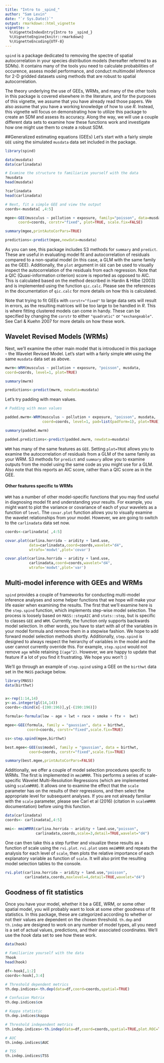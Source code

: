 ```yaml
---
title: "Intro to _spind_"
author: "Sam Levin"
date: "`r Sys.Date()`"
output: rmarkdown::html_vignette
vignette: >
  %\VignetteIndexEntry{Intro to _spind_}
  %\VignetteEngine{knitr::rmarkdown}
  %\VignetteEncoding{UTF-8}
---
```


`spind` is a package dedicated to removing the spectre of spatial autocorrelation in your species distribution
models (hereafter referred to as SDMs). It contains many of the tools you need to calculate probabilities of occurence, assess model performance, and conduct multimodel inference for 2-D gridded datasets using methods that are robust to spatial autocorrelation. 

The theory underlying the use of GEEs, WRMs, and many of the other tools in this package is covered elsewhere in the literature, and for the purposes of this vignette, we assume that you have already read those papers. We also assume that you have a working knowledge of how to use _R_. Instead, this vignette will focus on demonstrating how to utilize this package to create an SDM and assess its accuracy. Along the way, we will use a couple different data sets to examine how these functions work and investigate how one might use them to create a robust SDM.

##Generalized estimating equations (GEEs)
Let's start with a fairly simple `GEE` using the simulated `musdata` data set included in the package. 


```r
library(spind)
```

```r
data(musdata)
data(carlinadata)

# Examine the structure to familiarize yourself with the data
?musdata
head(musdata)

?carlinadata
head(carlinadata)

```


```r
# Next, fit a simple GEE and view the output
coords<-musdata[ ,4:5]

mgee<-GEE(musculus ~ pollution + exposure, family="poisson", data=musdata,
      coord=coords, corstr="fixed", plot=TRUE, scale.fix=FALSE)

summary(mgee,printAutoCorPars=TRUE)

predictions<-predict(mgee,newdata=musdata)
```

As you can see, this package includes S3 methods for `summary` and `predict`. These are useful in evaluating model fit and autocorrelation of residuals compared to a non-spatial model (in this case, a GLM with the same family as the GEE). Additionally, the `plot` argument in `GEE` can be used to visually inspect the autocorrelation of the residuals from each regression. Note that a QIC (Quasi-information criterion) score is reported as opposed to AIC. This is calculated based on the method described in Hardin & Hilbe (2003) and is implemented using the function `qic.calc`. Please see the references in the documentation of `qic.calc` for more details on how this is calculated.

Note that trying to fit GEEs with `corstr="fixed"` to large data sets will result in errors, as the resulting matrices will be too large to be handled in _R_. This is where fitting clustered models can come in handy. These can be specified by changing the `corstr` to either `"quadratic"` or `"exchangeable"`. See Carl & Kuehn 2007 for more details on how these work. 


## Wavelet Revised Models (WRMs)
Next, we'll examine the other main model that is introduced in this package - the Wavelet Revised Model. Let's start with a fairly simple `WRM` using the same `musdata` data set as above. 

```r


mwrm<-WRM(musculus ~ pollution + exposure, "poisson", musdata,
coord=coords, level=1, plot=TRUE)

summary(mwrm)

predictions<-predict(mwrm, newdata=musdata)

```

Let's try padding with mean values.

```r

# Padding with mean values

padded.mwrm<-WRM(musculus ~ pollution + exposure, "poisson", musdata,
                 coord=coords, level=1, pad=list(padform=1), plot=TRUE)

summary(padded.mwrm)

padded.predictions<-predict(padded.mwrm, newdata=musdata)

```

`WRM` has many of the same features as `GEE`. Setting `plot=TRUE` allows you to examine the autocorrelation of residuals from a GLM of the same family as your WRM. S3 methods for `predict` and `summary` allow you to examine outputs from the model using the same code as you might use for a GLM. Also note that this reports an AIC score, rather than a QIC score as in the GEE. 

#### Other features specific to WRMs

`WRM` has a number of other model-specific functions that you may find useful in diagnosing model fit and understanding your results. For example, you might want to plot the variance or covariance of each of your wavelets as a function of `level`. The `covar.plot` function allows you to visually examine the wavelet relationships from your model. However, we are going to switch to the `carlinadata` data set now.

```r

coords<-carlinadata[ ,4:5]

covar.plot(carlina.horrida ~ aridity + land.use,
           data=carlinadata,coord=coords,wavelet="d4",
           wtrafo='modwt',plot='covar')

covar.plot(carlina.horrida ~ aridity + land.use,
           carlinadata,coord=coords,wavelet="d4",
           wtrafo='modwt',plot='var')

```


## Multi-model inference with GEEs and WRMs
`spind` provides a couple of frameworks for conducting multi-model inference analyses and some helper functions that we hope will make your life easier when examining the results. The first that we'll examine here is the `step.spind` function, which implements step-wise model selection. The process is loosely based on `MASS::stepAIC` and `stats::step`, but is specific to classes `GEE` and `WRM`. Currently, the function only supports backwards model selection. In other words, you have to start with all of the variables in your model formula and remove them in a stepwise fashion. We hope to add forward model selection methods shortly. Additionally, `step.spind` is designed to always respect the heirarchy of variables in the model and the user cannot currently override this. For example, `step.spind` would not remove `age` while retaining `I(age^2)`. However, we are happy to update that feature if a lot of you find it frustrating. We hope you won't :)

We'll go through an example of `step.spind` using a GEE on the `birthwt` data set in the `MASS` package below.

```r

library(MASS)
data(birthwt)


x<-rep(1:14,14)
y<-as.integer(gl(14,14))
coords<-cbind(x[-(190:196)],y[-(190:196)])

formula<-formula(low ~ age + lwt + race + smoke + ftv +  bwt)

mgee<-GEE(formula, family = "gaussian", data = birthwt,
          coord=coords, corstr="fixed",scale.fix=TRUE)

ss<-step.spind(mgee,birthwt)

best.mgee<-GEE(ss$model, family = "gaussian", data = birthwt,
           coord=coords, corstr="fixed",scale.fix=TRUE)

summary(best.mgee,printAutoCorPars=FALSE)

```

Additionally, we offer a couple of model selection procedures specific to WRMs. The first is implemented in `mmiWMRR`. This performs a series of scale-specific Wavelet Multi-Resolution Regressions (which are implemented using `scaleWMRR`). It allows one to examine the effect that the `scale` parameter has on the results of their regressions, and then select the appropriate level for subsequent analyses. If you are not already familiar with the `scale` parameter, please see Carl et al (2016) (citation in `scaleWMRR` documentation) before using this function. 

```r

data(carlinadata)
coords<- carlinadata[,4:5]

mmi<- mmiWMRR(carlina.horrida ~ aridity + land.use,"poisson",
              carlinadata,coords,scale=3,detail=TRUE,wavelet="d4")

```

One can then take this a step further and visualize these results as a function of scale using the `rvi.plot`. `rvi.plot` uses `mmiWMRR` and repeats the analysis for each level of `scale`, then plots the relative importance of each explanatory variable as function of `scale`. It will also print the resulting model selection tables to the console. 

```r

rvi.plot(carlina.horrida ~ aridity + land.use,"poisson",
         carlinadata,coords,maxlevel=4,detail=TRUE,wavelet="d4")

```


## Goodness of fit statistics

Once you have your model, whether it be a GEE, WRM, or some other spatial model, you will probably want to look at some other goodness of fit statistics. In this package, these are categorized according to whether or not their values are dependent on the chosen threshold. `th.dep` and `th.indep` are designed to work on any number of model types, all you need is a set of actual values, predictions, and their associated coordinates. We'll use the _hook_ data set to see how these work. 

```r
data(hook)

# Familiarize yourself with the data
?hook
head(hook)

```


```r

df<-hook[,1:2]
coords<-hook[,3:4]

# Threshold dependent metrics
th.dep.indices<-th.dep(data=df,coord=coords,spatial=TRUE)

# Confusion Matrix
th.dep.indices$cm

# Kappa statistic
th.dep.indices$kappa

# Threshold independent metrics
th.indep.indices<-th.indep(data=df,coord=coords,spatial=TRUE,plot.ROC=TRUE)

# AUC
th.indep.indices$AUC

# TSS
th.indep.indices$TSS



```



